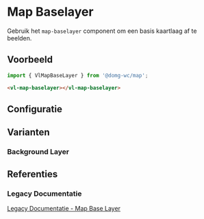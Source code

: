 
# Map Baselayer

<CustomDocMetaData id="map-baselayer" />

Gebruik het `map-baselayer` component om een basis kaartlaag af te beelden.


## Voorbeeld

```js
import { VlMapBaseLayer } from '@domg-wc/map';
```

```html
<vl-map-baselayer></vl-map-baselayer>
```

<Canvas of={VlMapBaselayerStories.MapBaselayerDefault} />


## Configuratie

<ArgTypes of={VlMapBaselayerStories.MapBaselayerDefault} />


## Varianten

### Background Layer

<Canvas of={VlMapBaselayerStories.MapBaselayerBackgroundLayer} />


## Referenties

### Legacy Documentatie

[Legacy Documentatie - Map Base Layer](https://webcomponenten.omgeving.vlaanderen.be/doc/VlMapBaseLayer.html)
